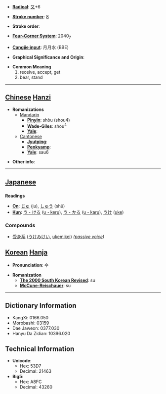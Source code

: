 * '''[[Wiktionary:Chinese radical index| Radical]]''': [[Wiktionary:Chinese radical index 又|又]]+6

* '''[[Wiktionary:Chinese total strokes index|Stroke number]]''': [[Wiktionary:Chinese total strokes index 8|8]]

* '''Stroke order''': 

* '''[[Wiktionary:Chinese four corner index|Four-Corner System]]''': 2040<sub>7</sub>

* '''[[Wiktionary:Chinese Cangjie index|Cangjie input]]''': 月月水 (BBE)

* '''Graphical Significance and Origin''': 

* '''Common Meaning'''
*#receive, accept, get
*# bear, stand


----

== [[Chinese]] [[Hanzi]] ==

* '''Romanizations'''
** [[Mandarin]]
*** '''[[Pinyin]]''': shòu (shou4)
*** '''[[Wade-Giles]]''': shou<sup>4</sup>
*** '''[[Yale]]''': 
**[[Cantonese]]
***'''[[Jyutping]]''':
***'''[[Penkyamp]]''': 
***'''[[Yale]]''': sau6

* '''Other info''': 

----

== [[Japanese]] ==
=== {{Kanji}} ===
{{jōyō|3}}

'''Readings'''
* '''[[On]]''': [[じゅ]] (ju), [[しゅう]] (shū)
* '''[[Kun]]''': [[うける|う・ける]] ([[ukeru|u・keru]]), [[うかる|う・かる]] ([[ukaru|u・karu]]), [[うけ]] ([[uke]])

=== Compounds ===
* [[受身系]] ([[うけみけい]], [[ukemikei]]) ''([[passive voice]])''

== [[Korean]] [[Hanja]] ==

* '''Pronunciation''': 수

* '''Romanization'''
** '''[[The 2000 South Korean Revised Romanization|The 2000 South Korean Revised]]''': su
** '''[[McCune-Reischauer]]''': su

----

== Dictionary Information ==

* KangXi: 0166.050
* Morobashi: 03159
* Dae Jaweon: 0377.030
* Hanyu Da Zidian: 10396.020

== Technical Information ==

* '''Unicode''':
** Hex: 53D7
** Decimal: 21463
* '''Big5''':
** Hex: A8FC
** Decimal: 43260